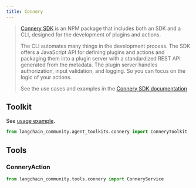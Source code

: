 ```yaml
---
title: Connery
---
```


>[Connery SDK](https://github.com/connery-io/connery-sdk) is an NPM package that
> includes both an SDK and a CLI, designed for the development of plugins and actions.
>
>The CLI automates many things in the development process. The SDK
> offers a JavaScript API for defining plugins and actions and packaging them
> into a plugin server with a standardized REST API generated from the metadata.
> The plugin server handles authorization, input validation, and logging.
> So you can focus on the logic of your actions.
>
> See the use cases and examples in the [Connery SDK documentation](https://sdk.connery.io/docs/use-cases/)

## Toolkit

See [usage example](/oss/integrations/tools/connery).

```python
from langchain_community.agent_toolkits.connery import ConneryToolkit
```

## Tools

### ConneryAction

```python
from langchain_community.tools.connery import ConneryService
```
